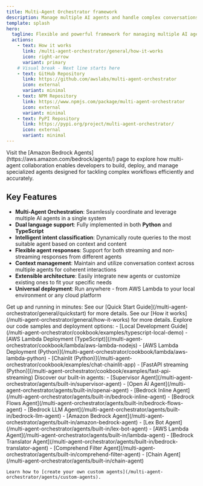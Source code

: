 ```yaml
---
title: Multi-Agent Orchestrator framework
description: Manage multiple AI agents and handle complex conversations
template: splash
hero:
  tagline: Flexible and powerful framework for managing multiple AI agents and handling complex conversations 🤖🚀
  actions:
    - text: How it works
      link: /multi-agent-orchestrator/general/how-it-works
      icon: right-arrow
      variant: primary
    # Visual break - Next line starts here
    - text: GitHub Repository
      link: https://github.com/awslabs/multi-agent-orchestrator
      icon: external
      variant: minimal
    - text: NPM Repository
      link: https://www.npmjs.com/package/multi-agent-orchestrator
      icon: external
      variant: minimal
    - text: PyPI Repository
      link: https://pypi.org/project/multi-agent-orchestrator/
      icon: external
      variant: minimal
---
```



<Card title="Looking for details on Amazon Bedrock’s multi-agent collaboration capability announced during Matt Garman's keynote at re:Invent 2024?">
Visit the [Amazon Bedrock Agents](https://aws.amazon.com/bedrock/agents/) page to explore how multi-agent collaboration enables developers to build, deploy, and manage specialized agents designed for tackling complex workflows efficiently and accurately.
</Card>



## Key Features

- **Multi-Agent Orchestration**: Seamlessly coordinate and leverage multiple AI agents in a single system
- **Dual language support**: Fully implemented in both **Python** and **TypeScript**
- **Intelligent intent classification**: Dynamically route queries to the most suitable agent based on context and content
- **Flexible agent responses**: Support for both streaming and non-streaming responses from different agents
- **Context management**: Maintain and utilize conversation context across multiple agents for coherent interactions
- **Extensible architecture**: Easily integrate new agents or customize existing ones to fit your specific needs
- **Universal deployment**: Run anywhere - from AWS Lambda to your local environment or any cloud platform




<CardGrid>
  <Card title="Quick Installation" icon="rocket">
    Get up and running in minutes:
    See our [Quick Start Guide](/multi-agent-orchestrator/general/quickstart) for more details.
  </Card>
  <Card title="How it works" icon="rocket">
    See our [How it works](/multi-agent-orchestrator/general/how-it-works) for more details.
  </Card>
  <Card title="Code Samples & Deployment" icon="rocket">
    Explore our code samples and deployment options:
    - [Local Development Guide](/multi-agent-orchestrator/cookbook/examples/typescript-local-demo)
    - [AWS Lambda Deployment (TypeScript)](/multi-agent-orchestrator/cookbook/lambda/aws-lambda-nodejs)
    - [AWS Lambda Deployment (Python)](/multi-agent-orchestrator/cookbook/lambda/aws-lambda-python)
    - [Chainlit (Python)](/multi-agent-orchestrator/cookbook/examples/chat-chainlit-app)
    - [FastAPI streaming (Python)](/multi-agent-orchestrator/cookbook/examples/fast-api-streaming)
  </Card>
  <Card title="Powerful Agents" icon="puzzle">
    Discover our built-in agents:
    - <Badge text="New" variant="note" size="small"/>[Supervisor Agent](/multi-agent-orchestrator/agents/built-in/supervisor-agent)
    - <Badge text="New" variant="note" size="small"/>[Open AI Agent](/multi-agent-orchestrator/agents/built-in/openai-agent)
    - <Badge text="New" variant="note" size="small"/>[Bedrock Inline Agent](/multi-agent-orchestrator/agents/built-in/bedrock-inline-agent)
    - <Badge text="New" variant="note" size="small"/>[Bedrock Flows Agent](/multi-agent-orchestrator/agents/built-in/bedrock-flows-agent)
    - [Bedrock LLM Agent](/multi-agent-orchestrator/agents/built-in/bedrock-llm-agent)
    - [Amazon Bedrock Agent](/multi-agent-orchestrator/agents/built-in/amazon-bedrock-agent)
    - [Lex Bot Agent](/multi-agent-orchestrator/agents/built-in/lex-bot-agent)
    - [AWS Lambda Agent](/multi-agent-orchestrator/agents/built-in/lambda-agent)
    - [Bedrock Translator Agent](/multi-agent-orchestrator/agents/built-in/bedrock-translator-agent)
    - [Comprehend Filter Agent](/multi-agent-orchestrator/agents/built-in/comprehend-filter-agent)
    - [Chain Agent](/multi-agent-orchestrator/agents/built-in/chain-agent)

    Learn how to [create your own custom agents](/multi-agent-orchestrator/agents/custom-agents).
  </Card>
</CardGrid>

